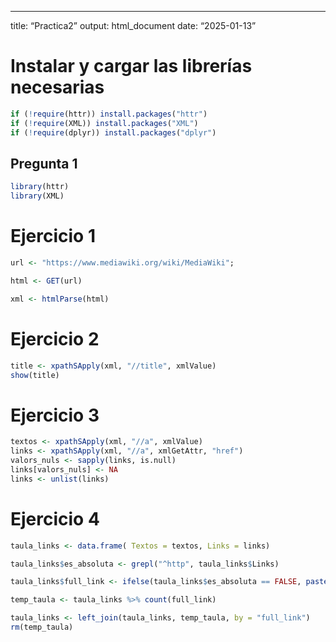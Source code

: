 ------------------------------------------------------------------------

title: "Practica2" output: html_document date: "2025-01-13"

# Instalar y cargar las librerías necesarias

```r
if (!require(httr)) install.packages("httr")
if (!require(XML)) install.packages("XML")
if (!require(dplyr)) install.packages("dplyr")
```

## Pregunta 1

```r
library(httr)
library(XML)
```

# Ejercicio 1

```r
url <- "https://www.mediawiki.org/wiki/MediaWiki";

html <- GET(url)

xml <- htmlParse(html)
```

# Ejercicio 2

```r
title <- xpathSApply(xml, "//title", xmlValue)
show(title)
```

# Ejercicio 3

```r
textos <- xpathSApply(xml, "//a", xmlValue)
links <- xpathSApply(xml, "//a", xmlGetAttr, "href")
valors_nuls <- sapply(links, is.null)
links[valors_nuls] <- NA
links <- unlist(links)
```

# Ejercicio 4

```r
taula_links <- data.frame( Textos = textos, Links = links)

taula_links$es_absoluta <- grepl("^http", taula_links$Links)

taula_links$full_link <- ifelse(taula_links$es_absoluta == FALSE, paste("https://www.mediawiki.org", taula_links$Links), taula_links$Links )

temp_taula <- taula_links %>% count(full_link)

taula_links <- left_join(taula_links, temp_taula, by = "full_link")
rm(temp_taula)

```








